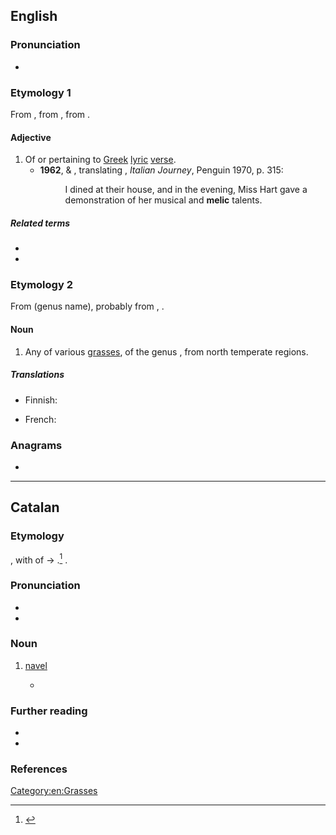 ==English==
===Pronunciation===
*{{a|UK|US}} {{IPA|en|/ˈmɛlɪk/}}

===Etymology 1===
From {{der|en|la|melicus}}, from {{der|en|grc-koi|μελικός}}, from {{der|en|grc|μέλος||song, lyric}}.

====Adjective====
{{en-adj}}

# Of or pertaining to [[Greek]] [[lyric]] [[verse]]. {{defdate|from 17th c.}}
#*'''1962''', {{w|WH Auden}} & {{w|Elizabeth Mayer}}, translating {{w|JW Goethe}}, ''Italian Journey'', Penguin 1970, p. 315:
#*:I dined at their house, and in the evening, Miss Hart gave a demonstration of her musical and '''melic''' {{transterm|de|melischen}} talents.

=====Related terms=====
* {{l|en|melody}}
* {{l|en|melos}}

===Etymology 2===
From {{der|en|mul|Melica}} (genus name), probably from {{der|en|it|melica}}, {{m|it|meliga||sorghum, millet}}.

====Noun====
{{en-noun}}

# Any of various [[grass]]es, of the genus {{taxlink|Melica|genus|noshow=1}}, from north temperate regions. {{defdate|from 18th c.}}

=====Translations=====
{{trans-top|grass}}
* Finnish: {{t+|fi|helmikkä}}
{{trans-mid}}
* French: {{t+|fr|mélique}}
{{trans-bottom}}

===Anagrams===
* {{anagrams|en|a=ceilm|clime}}

[[Category:en:Grasses]]

----

==Catalan==

===Etymology===
{{inh|ca|la|umbilīcus}}, with {{glossary|rebracketing}} of {{m|ca||l'omelic}} → {{m|ca||lo melic}}.<ref>{{R:GDLC}}</ref> {{doublet|ca|llombrígol}}.

===Pronunciation===
* {{ca-IPA}}
* {{rhymes|ca|ik}}

===Noun===
{{ca-noun|m}}

# [[navel]]
#: {{syn|ca|llombrígol}}
#* {{RQ:Sanchez Pell freda | chapter = 13 | passage = Sovint em girava i una catifa de caps s'acumulava a l'alçada del meu '''melic'''. | translation = Often I turned around and a carpet of heads gathered at the height of my '''navel'''.}}

===Further reading===
* {{R:DCVB}}
* {{R:GDLC}}

===References===
<references/>